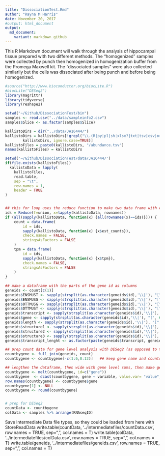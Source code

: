 ```yaml
---
title: "DissociationTest.Rmd"
author: "Rayna M Harris"
date: November 20, 2017
#output: html_document
output:
  md_document:
    variant: markdown_github
---
```


This R Markdown document will walk through the analysis of hippocampal tissue prepared with two different methods. The "homogenized" samples were collected by punch then homogenized in homogenization buffer from the Promega Maxwell kit. The "dissociated samples" were also collected similarily but the cells was dissociated after being punch and before being homogenized. 

```r
#source("http://www.bioconductor.org/biocLite.R")
#biocLite("DESeq2")
library(magrittr)
library(tidyverse)
library(reshape2)
```


```r
setwd("~/Github/DissociationTest/bin")
samples <- read.csv("../data/sampleinfo2.csv")
samples$Slice <- as.factor(samples$Slice)
```


```r
kallistoDirs = dir("../data/JA16444/")
kallistoDirs = kallistoDirs[!grepl("\\.(R|py|pl|sh|xlsx?|txt|tsv|csv|org|md|obo|png|jpg|pdf)$",
        kallistoDirs, ignore.case=TRUE)]
kallistoFiles = paste0(kallistoDirs, "/abundance.tsv")
names(kallistoFiles) = kallistoDirs

setwd('~/Github/DissociationTest/data/JA16444/')
if(file.exists(kallistoFiles))
  kallistoData = lapply(
    kallistoFiles,
    read.table,
    sep = "\t",
    row.names = 1,
    header = TRUE
)


## this for loop uses the reduce function to make two data frame with counts or tpm from all the samples
ids = Reduce(f=union, x=lapply(kallistoData, rownames))
if (all(sapply(kallistoData, function(x) {all(rownames(x)==ids)}))) {
    count = data.frame(
        id = ids,
        sapply(kallistoData, function(x) {x$est_counts}),
        check.names = FALSE,
        stringsAsFactors = FALSE
    )
    tpm = data.frame(
        id = ids,
        sapply(kallistoData, function(x) {x$tpm}),
        check.names = FALSE,
        stringsAsFactors = FALSE
    )
}
 
## make a dataframe with the parts of the gene id as columns
geneids <- count[c(1)] 
geneids$ENSMUST <- sapply(strsplit(as.character(geneids$id),'\\|'), "[", 1)
geneids$ENSMUSG <- sapply(strsplit(as.character(geneids$id),'\\|'), "[", 2)
geneids$OTTMUSG <- sapply(strsplit(as.character(geneids$id),'\\|'), "[", 3)
geneids$OTTMUST <- sapply(strsplit(as.character(geneids$id),'\\|'), "[", 4)
geneids$transcript <- sapply(strsplit(as.character(geneids$id),'\\|'), "[", 5)
geneids$gene <- sapply(strsplit(as.character(geneids$id),'\\|'), "[", 6)
geneids$length <- sapply(strsplit(as.character(geneids$id),'\\|'), "[", 7)
geneids$structure1 <- sapply(strsplit(as.character(geneids$id),'\\|'), "[", 8)
geneids$structure2 <- sapply(strsplit(as.character(geneids$id),'\\|'), "[", 9)
geneids$structure3 <- sapply(strsplit(as.character(geneids$id),'\\|'), "[", 10)
geneids$transcript_lenght <- as.factor(paste(geneids$transcript, geneids$length, sep="_"))

## prep count data for gene level analysis with DESeq2 (as opposed to transcript level anlaysis)
countbygene <- full_join(geneids, count)
countbygene <- countbygene[-c(1:6,8:12)]   ## keep gene name and counts for samples)

## lengthen the dataframe, then wide with gene level sums, then make gene the row name, then round the value to nearest integer
countbygene <- melt(countbygene, id=c("gene")) 
countbygene  <- dcast(countbygene, gene ~ variable, value.var= "value", fun.aggregate=sum)
row.names(countbygene) <- countbygene$gene
countbygene[1] <- NULL
countbygene <- round(countbygene)


# prep for DESeq2
countData <- countbygene 
colData <- samples %>% arrange(RNAseqID)
```

Save Intermediate Data file types, so they could be loaded from here with
StoreReadData
write.table(countData, '../intermediatefiles/countData.csv', row.names = TRUE, sep=",", col.names = T)
write.table(colData, '../intermediatefiles/colData.csv', row.names = TRUE, sep=",", col.names = T)
write.table(geneids, '../intermediatefiles/geneids.csv', row.names = TRUE, sep=",", col.names = T)


